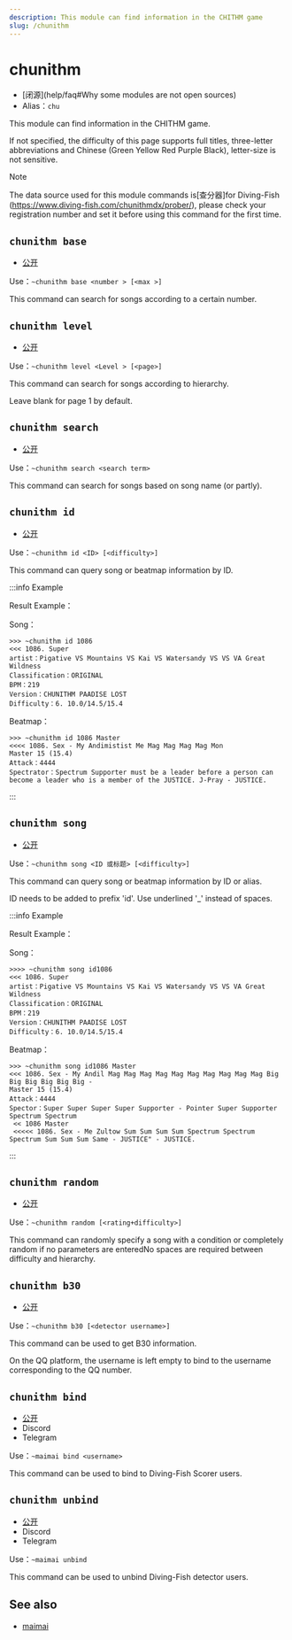 ```yaml
---
description: This module can find information in the CHITHM game
slug: /chunithm
---
```


# chunithm

-   [闭源]\(help/faq#Why some modules are not open sources)
-   Alias：`chu`

This module can find information in the CHITHM game.

If not specified, the difficulty of this page supports full titles, three-letter abbreviations and Chinese (Green Yellow Red Purple Black), letter-size is not sensitive.

Note

The data source used for this module commands is[查分器]for Diving-Fish (https://www.diving-fish.com/chunithmdx/prober/), please check your registration number and set it before using this command for the first time.

## `chunithm base`

-   [公开](permissions)

Use：`~chunithm base <number > [<max >]`

This command can search for songs according to a certain number.

## `chunithm level`

-   [公开](permissions)

Use：`~chunithm level <Level > [<page>]`

This command can search for songs according to hierarchy.

Leave blank for page 1 by default.

## `chunithm search`

-   [公开](permissions)

Use：`~chunithm search <search term>`

This command can search for songs based on song name (or partly).

## `chunithm id`

-   [公开](permissions)

Use：`~chunithm id <ID> [<difficulty>]`

This command can query song or beatmap information by ID.

:::info Example

Result Example：

Song：

```
>>> ~chunithm id 1086
<<< 1086. Super
artist：Pigative VS Mountains VS Kai VS Watersandy VS VS VA Great Wildness
Classification：ORIGINAL
BPM：219
Version：CHUNITHM PAADISE LOST
Difficulty：6. 10.0/14.5/15.4
```

Beatmap：

```
>>> ~chunithm id 1086 Master
<<<< 1086. Sex - My Andimistist Me Mag Mag Mag Mag Mon
Master 15 (15.4)
Attack：4444
Spectrator：Spectrum Supporter must be a leader before a person can become a leader who is a member of the JUSTICE. J-Pray - JUSTICE.
```

:::

## `chunithm song`

-   [公开](permissions)

Use：`~chunithm song <ID 或标题> [<difficulty>]`

This command can query song or beatmap information by ID or alias.

ID needs to be added to prefix 'id'. Use underlined '\_' instead of spaces.

:::info Example

Result Example：

Song：

```
>>>> ~chunithm song id1086
<<< 1086. Super
artist：Pigative VS Mountains VS Kai VS Watersandy VS VS VA Great Wildness
Classification：ORIGINAL
BPM：219
Version：CHUNITHM PAADISE LOST
Difficulty：6. 10.0/14.5/15.4
```

Beatmap：

```
>>> ~chunithm song id1086 Master
<<< 1086. Sex - My Andil Mag Mag Mag Mag Mag Mag Mag Mag Mag Mag Big Big Big Big Big Big -
Master 15 (15.4)
Attack：4444
Spector：Super Super Super Super Supporter - Pointer Super Supporter Spectrum Spectrum 
 << 1086 Master 
 <<<<< 1086. Sex - Me Zultow Sum Sum Sum Sum Spectrum Spectrum Spectrum Sum Sum Sum Same - JUSTICE" - JUSTICE.
```

:::

## `chunithm random`

-   [公开](permissions)

Use：`~chunithm random [<rating+difficulty>]`

This command can randomly specify a song with a condition or completely random if no parameters are enteredNo spaces are required between difficulty and hierarchy.

## `chunithm b30`

-   [公开](permissions)

Use：`~chunithm b30 [<detector username>]`

This command can be used to get B30 information.

On the QQ platform, the username is left empty to bind to the username corresponding to the QQ number.

## `chunithm bind`

-   [公开](permissions)
-   Discord
-   Telegram

Use：`~maimai bind <username>`

This command can be used to bind to Diving-Fish Scorer users.

## `chunithm unbind`

-   [公开](permissions)
-   Discord
-   Telegram

Use：`~maimai unbind`

This command can be used to unbind Diving-Fish detector users.

## See also

-   [maimai](maimai)
